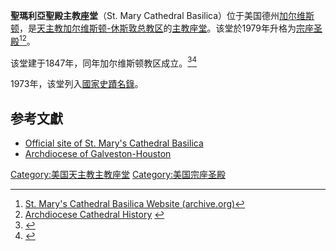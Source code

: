 {{Refimprove|time=2020-01-29T19:11:56+00:00}}
{{Infobox church
| name                   = 聖瑪利亞聖殿主教座堂 
| image                  = St_Mary's_Cathedral_Basilica,_Galveston.jpg
| latd                   = 29
| latm                   = 18
| lats                   = 14.85
| latNS                  = N
| longd                  = 94
| longm                  = 47
| longs                  = 25.13
| longEW                 = W
| location               = 美国德州[[加尔维斯顿|加尔维斯顿]]Church Rear 街2011 号
| denomination           = [[Roman_Catholic|Roman Catholic]]
| website                = {{url|http://www.marycath.org/}}
| consecration date      = 1848
| status                 = [[主教座堂|主教座堂]]
| architectural type     = 哥特复兴
| groundbreaking         = 1847
| completed date         = 1847
| capacity               = 400+<ref name="majorrepair">{{Cite news|last=Vara|first=Richard|title=The state's first cathedral in need of major repair|newspaper=Houston Chronicle|date=March 30, 2008|url=http://www.chron.com/CDA/archives/archive.mpl?id=2008_4541739|accessdate=June 4, 2010}}</ref>
| length                 = {{convert|40|m|ft|sp=us}}
| width                  = {{convert|23|m|ft|sp=us}}
| spire quantity         = 3
| spire height           = {{convert|24.3|m|ft|sp=us}}
| archdiocese            = [[天主教加尔维斯顿-休斯敦总教区|天主教加尔维斯顿-休斯敦总教区]]
| embedded = {{Infobox NRHP
  |embed = yes
  | name = 聖瑪利亞聖殿主教座堂
  | nrhp_type = 
  | added =  1973年6月4日
  | area = {{convert|1|acre}}
  | refnum = 73001964<ref name="nris">{{NRISref|2009a}}</ref>
}}}}
'''聖瑪利亞聖殿主教座堂'''（St. Mary Cathedral Basilica）位于美国德州[[加尔维斯顿|加尔维斯顿]]，是[[天主教加尔维斯顿-休斯敦总教区|天主教加尔维斯顿-休斯敦总教区]]的[[主教座堂|主教座堂]]。该堂於1979年升格为[[宗座圣殿|宗座圣殿]]<ref>[https://web.archive.org/web/20080320073844/http://www.marycath.org/index.htm St. Mary's Cathedral Basilica Website (archive.org)]</ref><ref>[http://www.archgh.org/cocathedral/cathedral-history.htm Archdiocese Cathedral History]  {{webarchive|url=https://web.archive.org/web/20070125042116/http://www.archgh.org/cocathedral/cathedral-history.htm |date=2007-01-25 }}</ref>。

该堂建于1847年，同年加尔维斯顿教区成立。<ref name="diocese">{{cite web| title=History| url=http://www.archgh.org/About/History/| publisher=Archdiocese of Galveston-Houston| accessdate=2011-12-29| archive-date=2012-04-15| archive-url=https://web.archive.org/web/20120415135013/http://www.archgh.org/About/History/| dead-url=yes}}</ref><ref name="storms">{{Cite news| last=Dooley| first=Tara| title=At 155, Galveston's St. Mary's still battles the storms| newspaper=Houston Chronicle| date=January 4, 2003| url=http://www.chron.com/CDA/archives/archive.mpl?id=2003_3615026| accessdate=June 4, 2010}}</ref>

1973年，该堂列入[[國家史蹟名錄|國家史蹟名錄]]。

==参考文獻==
{{Reflist}}
* [https://web.archive.org/web/20060905130456/http://www.marycath.org/ Official site of St. Mary's Cathedral Basilica]
* [http://www.diogh.org Archdiocese of Galveston-Houston]

{{美国天主教主教座堂}}
[[Category:美国天主教主教座堂|Category:美国天主教主教座堂]]
[[Category:美国宗座圣殿|Category:美国宗座圣殿]]